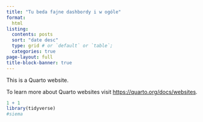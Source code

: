 ```yaml
---
title: "Tu beda fajne dashbordy i w ogóle"
format: 
  html
listing: 
  contents: posts
  sort: "date desc"
  type: grid # or `default` or `table`;
  categories: true
page-layout: full
title-block-banner: true
---
```


This is a Quarto website.

To learn more about Quarto websites visit <https://quarto.org/docs/websites>.

```r
1 + 1
library(tidyverse)
#siema
```